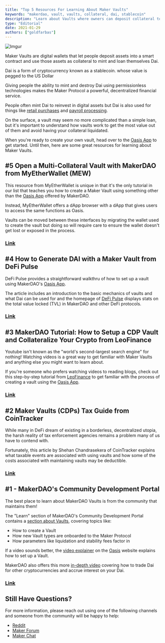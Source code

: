 ```yaml
---
title: "Top 5 Resources For Learning About Maker Vaults"
keywords: "makerdao, vault, vaults, collateral, dai, stablecoin"
description: "Learn about Vaults where owners can deposit collateral to generate Dai."
type: "Editorial"
date: 2021-01-29
authors: ["goldfarbas"]
---
```


![Imgur](https://i.imgur.com/8czBhrf.png)

Maker Vaults are digital wallets that let people deposit assets into a smart contract and use those assets as collateral to mint and loan themselves Dai.

Dai is a form of cryptocurrency known as a stablecoin. whose value is pegged to the US Dollar

Giving people the ability to mint and destroy Dai using permissionless technologies makes the Maker Protocol a powerful, decentralized financial service.

People often mint Dai to reinvest in digital assets but Dai is also used for things like [retail purchases](https://community-development.makerdao.com/en/funding/merchant-directory) and [payroll processing](https://request.network/en/customer-stories/makerdao/).

On the surface, a vault may seem no more complicated than a simple loan, but it's important to understand how vaults work to get the most value out of them and avoid having your collateral liquidated.

When you're ready to create your own vault, head over to the [Oasis App](https://oasis.app/) to get started. Until then, here are some great resources for learning about Maker Vaults.

## #5 Open a Multi-Collateral Vault with MakerDAO from MyEtherWallet (MEW)

This resource from MyEtherWallet is unique in that it's the only tutorial in our list that teaches you how to create a Maker Vault using something other than the [Oasis App](https://oasis.app/) offered by MakerDAO.

Instead, MyEtherWallet offers a dApp browser with a dApp that gives users to access the same functions as Oasis.

Vaults can be moved between these interfaces by migrating the wallet used to create the vault but doing so will require care to ensure the wallet doesn't get lost or exposed in the process. 

### [Link](https://kb.myetherwallet.com/en/dapps/using_makerdao/)

## #4 How to Generate DAI with a Maker Vault from DeFi Pulse

DeFi Pulse provides a straightforward walkthru of how to set up a vault using MakerDAO's [Oasis App](https://oasis.app/).

The article includes an introduction to the basic mechanics of vaults and what Dai can be used for and the homepage of [DeFi Pulse](https://defipulse.com/) displays stats on the total value locked (TVL) in MakerDAO and other DeFi protocols.

### [Link](https://defipulse.com/blog/how-to-generate-dai-with-a-maker-vault/)

## #3 MakerDAO Tutorial: How to Setup a CDP Vault and Collateralize Your Crypto from LeoFinance

Youtube isn't known as the "world's second-largest search engine" for nothing! Watching videos is a great way to get familiar with Maker Vaults and anything else you might want to learn about.

If you're someone who prefers watching videos to reading blogs, check out this step-by-step tutorial from [LeoFinance](https://www.youtube.com/channel/UCXZAjUMby8yDXBRo4h-6wrQ) to get familiar with the process of creating a vault using the [Oasis App](https://oasis.app/).

### [Link](https://www.youtube.com/watch?v=Njf87Jx6sYw)

## #2 Maker Vaults (CDPs) Tax Guide from CoinTracker 

While many in DeFi dream of existing in a borderless, decentralized utopia, the harsh reality of tax enforcement agencies remains a problem many of us have to contend with.

Fortunately, this article by Shehan Chandrasekera of CoinTracker explains what taxable events are associated with using vaults and how some of the costs associated with maintaining vaults may be deductible.

### [Link](https://www.cointracker.io/blog/tax-consequences-of-maker-vaults)

## #1 - MakerDAO's Community Development Portal

The best place to learn about MakerDAO Vaults is from the community that maintains them!

The "Learn" section of MakerDAO's Community Development Portal contains a [section about Vaults](https://community-development.makerdao.com/en/learn/vaults/), covering topics like:

<List>

- How to create a Vault
- How new Vault types are onboarded to the Maker Protocol
- How parameters like liquidation and stability fees factor in

</List>

If a video sounds better, the [video explainer](https://vimeo.com/427849477) on the [Oasis](https://oasis.app/) website explains how to set up a Vault.

MakerDAO also offers this more [in-depth video](https://www.youtube.com/watch?v=GjMI_1zkBzo) covering how to trade Dai for other cryptocurrencies and accrue interest on your Dai.

### [Link](https://community-development.makerdao.com/en/learn/vaults/)

## Still Have Questions?

For more information, please reach out using one of the following channels and someone from the community will be happy to help:

<List>

- [Reddit](https://www.reddit.com/r/MakerDAO/)
- [Maker Forum](https://forum.makerdao.com/)
- [Maker Chat](https://chat.makerdao.com/)

</List>

